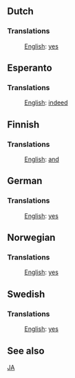 ==Dutch==

===Translations===

:[[English]]: [[yes]]

==Esperanto==

===Translations===

:[[English]]: [[indeed]]

==Finnish==

===Translations===

:[[English]]: [[and]]

==German==

===Translations===

:[[English]]: [[yes]]

==Norwegian==

===Translations===

:[[English]]: [[yes]]

==Swedish==

===Translations===

:[[English]]: [[yes]]

==See also==

[[JA]]